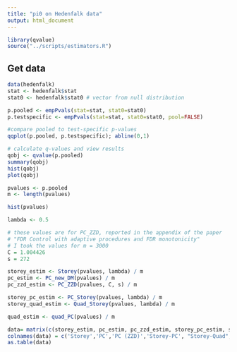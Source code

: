 ```yaml
---
title: "pi0 on Hedenfalk data"
output: html_document
---
```


```r
library(qvalue)
source("../scripts/estimators.R")
```

##    Get data 

```r
data(hedenfalk)
stat <- hedenfalk$stat
stat0 <- hedenfalk$stat0 # vector from null distribution

p.pooled <- empPvals(stat=stat, stat0=stat0)
p.testspecific <- empPvals(stat=stat, stat0=stat0, pool=FALSE)

#compare pooled to test-specific p-values
qqplot(p.pooled, p.testspecific); abline(0,1)

# calculate q-values and view results
qobj <- qvalue(p.pooled)
summary(qobj)
hist(qobj)
plot(qobj)

```

```r
pvalues <- p.pooled
m <- length(pvalues)

hist(pvalues)
```

```r
lambda <- 0.5

# these values are for PC_ZZD, reported in the appendix of the paper 
# "FDR Control with adaptive procedures and FDR monotonicity"
# I took the values for m = 3000
C = 1.004426
s = 272
```

```r
storey_estim <- Storey(pvalues, lambda) / m
pc_estim <- PC_new_DM(pvalues) / m
pc_zzd_estim <- PC_ZZD(pvalues, C, s) / m

storey_pc_estim <- PC_Storey(pvalues, lambda) / m
storey_quad_estim <- Quad_Storey(pvalues, lambda) / m

quad_estim <- quad_PC(pvalues) / m

```

```r
data= matrix(c(storey_estim, pc_estim, pc_zzd_estim, storey_pc_estim, storey_quad_estim, quad_estim), ncol=6, byrow=TRUE)
colnames(data) = c('Storey','PC','PC (ZZD)','Storey-PC', "Storey-Quad", "Quad")
as.table(data)
```

